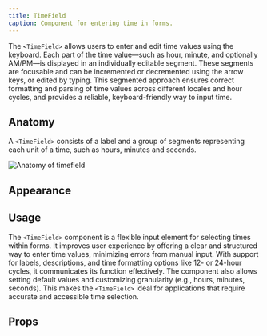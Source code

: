 ```yaml
---
title: TimeField
caption: Component for entering time in forms.
---
```


The `<TimeField>` allows users to enter and edit time values using the keyboard. Each part of the time value—such as hour, minute, and optionally AM/PM—is displayed in an individually editable segment. These segments are focusable and can be incremented or decremented using the arrow keys, or edited by typing. This segmented approach ensures correct formatting and parsing of time values across different locales and hour cycles, and provides a reliable, keyboard-friendly way to input time.

## Anatomy

A `<TimeField>` consists of a label and a group of segments representing each unit of a time, such as hours, minutes and seconds.

<Image
  src="/timefield/timefield-anatomy.jpg"
  alt="Anatomy of timefield"
  width={800}
  height={550}
  className="mx-auto block"
/>

## Appearance

<AppearanceDemo component={title} />

<AppearanceTable component={title} />

## Usage

The `<TimeField>` component is a flexible input element for selecting times within forms. It improves user experience by offering a clear and structured way to enter time values, minimizing errors from manual input. With support for labels, descriptions, and time formatting options like 12- or 24-hour cycles, it communicates its function effectively. The component also allows setting default values and customizing granularity (e.g., hours, minutes, seconds). This makes the `<TimeField>` ideal for applications that require accurate and accessible time selection.

## Props

<StorybookHintMessage component={title} />

<PropsTable component={title} />
